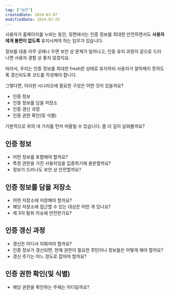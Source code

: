 ```yaml
---
tag: ["보안"]
createdDate: 2024-03-07
modifiedDate: 2024-03-25
---
```


사용자가 홈페이지를 누비는 동안, 뒷편에서는 인증 정보를 최대한 안전하면서도 **사용자에게 불편이 없도록** 유지시켜야 하는 임무가 있습니다.

정보를 대충 아무 곳에나 두면 보안 상 문제가 일어나고, 인증 유지 과정이 겉으로 드러나면 사용자 경험 상 좋지 않겠지요.

따라서, 우리는 인증 정보를 최대한 fresh한 상태로 유지하되 사용자가 알아채지 못하도록 갱신되도록 코드를 작성해야 합니다.

그렇다면, 이러한 시나리오에 필요한 구성은 어떤 것이 있을까요?

- 인증 정보
- 인증 정보를 담을 저장소
- 인증 갱신 과정
- 인증 권한 확인(및 식별)

기본적으로 위의 네 가지를 먼저 떠올릴 수 있습니다. 좀 더 깊이 살펴볼까요?

## 인증 정보

- 어떤 정보를 포함해야 할까요?
- 특정 권한을 가진 사용자임을 입증하기에 충분할까요?
- 정보가 드러나도 보안 상 안전할까요?

## 인증 정보를 담을 저장소

- 어떤 저장소에 저장해야 할까요?
- 해당 저장소에 접근할 수 있는 대상은 어떤 게 있나요?
- 제 3자 탈취 이슈에 안전한가요?

## 인증 갱신 과정

- 갱신은 어디서 이뤄져야 할까요?
- 인증 정보가 갱신되면, 현재 권한이 필요한 루틴이나 정보들은 어떻게 해야 할까요?
- 갱신 주기는 어느 정도로 잡아야 할까요?

## 인증 권한 확인(및 식별)

- 해당 권한을 확인하는 주체는 어디일까요?
